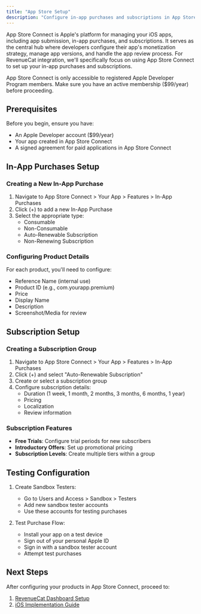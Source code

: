 ```yaml
---
title: "App Store Setup"
description: "Configure in-app purchases and subscriptions in App Store Connect"
---
```


App Store Connect is Apple's platform for managing your iOS apps, including app submission, in-app purchases, and subscriptions. It serves as the central hub where developers configure their app's monetization strategy, manage app versions, and handle the app review process. For RevenueCat integration, we'll specifically focus on using App Store Connect to set up your in-app purchases and subscriptions.

<Note>
  App Store Connect is only accessible to registered Apple Developer Program members. Make sure you have an active membership ($99/year) before proceeding.
</Note>

## Prerequisites

Before you begin, ensure you have:
- An Apple Developer account ($99/year)
- Your app created in App Store Connect
- A signed agreement for paid applications in App Store Connect

## In-App Purchases Setup

### Creating a New In-App Purchase

1. Navigate to App Store Connect > Your App > Features > In-App Purchases
2. Click (+) to add a new In-App Purchase
3. Select the appropriate type:
   - Consumable
   - Non-Consumable
   - Auto-Renewable Subscription
   - Non-Renewing Subscription

### Configuring Product Details

For each product, you'll need to configure:
- Reference Name (internal use)
- Product ID (e.g., com.yourapp.premium)
- Price
- Display Name
- Description
- Screenshot/Media for review

## Subscription Setup

### Creating a Subscription Group

1. Navigate to App Store Connect > Your App > Features > In-App Purchases
2. Click (+) and select "Auto-Renewable Subscription"
3. Create or select a subscription group
4. Configure subscription details:
   - Duration (1 week, 1 month, 2 months, 3 months, 6 months, 1 year)
   - Pricing
   - Localization
   - Review information

### Subscription Features

- **Free Trials**: Configure trial periods for new subscribers
- **Introductory Offers**: Set up promotional pricing
- **Subscription Levels**: Create multiple tiers within a group

## Testing Configuration

1. Create Sandbox Testers:
   - Go to Users and Access > Sandbox > Testers
   - Add new sandbox tester accounts
   - Use these accounts for testing purchases

2. Test Purchase Flow:
   - Install your app on a test device
   - Sign out of your personal Apple ID
   - Sign in with a sandbox tester account
   - Attempt test purchases

## Next Steps

After configuring your products in App Store Connect, proceed to:
1. [RevenueCat Dashboard Setup](/react-native-cli/revenueCat-ios)
2. [iOS Implementation Guide](/react-native-cli/revenueCat-ios) 